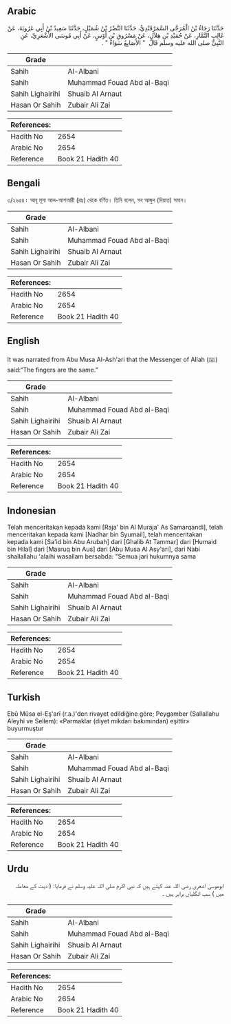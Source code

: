 ## Arabic


<div dir="rtl" lang="ar" style={{fontSize:'larger',backgroundColor:'#f8f9fa',padding:20}}>
حَدَّثَنَا رَجَاءُ بْنُ الْمُرَجَّى السَّمَرْقَنْدِيُّ، حَدَّثَنَا النَّضْرُ بْنُ شُمَيْلٍ، حَدَّثَنَا سَعِيدُ بْنُ أَبِي عَرُوبَةَ، عَنْ غَالِبٍ التَّمَّارِ، عَنْ حُمَيْدِ بْنِ هِلاَلٍ، عَنْ مَسْرُوقِ بْنِ أَوْسٍ، عَنْ أَبِي مُوسَى الأَشْعَرِيِّ، عَنِ النَّبِيِّ صلى الله عليه وسلم قَالَ ‏ "‏ الأَصَابِعُ سَوَاءٌ ‏"‏ ‏.‏
</div>
<div style={{backgroundColor:'#f8f9fa',padding:20, marginBottom: 10}}><table> <thead> <tr> <th>Grade</th> <th></th> </tr> </thead> <tbody> <tr><td>Sahih</td><td>Al-Albani</td></tr><tr><td>Sahih</td><td>Muhammad Fouad Abd al-Baqi</td></tr><tr><td>Sahih Lighairihi</td><td>Shuaib Al Arnaut</td></tr><tr><td>Hasan Or Sahih</td><td>Zubair Ali Zai</td></tr></tbody></table><table> <thead> <tr> <th>References:</th> <th></th> </tr> </thead> <tbody><tr><td>Hadith No</td><td>2654</td></tr><tr><td>Arabic No</td><td>2654</td></tr><tr><td>Reference</td><td>Book 21 Hadith 40</td></tr></tbody></table></div>

## Bengali


<div dir="ltr" lang="bn" style={{fontSize:'larger',backgroundColor:'#f8f9fa',padding:20}}>
৩/২৬৫৪। আবূ মূসা আল-আশআরী (রাঃ) থেকে বর্ণিত। তিনি বলেন, সব আঙ্গুল (দিয়াত) সমান।
</div>
<div style={{backgroundColor:'#f8f9fa',padding:20, marginBottom: 10}}><table> <thead> <tr> <th>Grade</th> <th></th> </tr> </thead> <tbody> <tr><td>Sahih</td><td>Al-Albani</td></tr><tr><td>Sahih</td><td>Muhammad Fouad Abd al-Baqi</td></tr><tr><td>Sahih Lighairihi</td><td>Shuaib Al Arnaut</td></tr><tr><td>Hasan Or Sahih</td><td>Zubair Ali Zai</td></tr></tbody></table><table> <thead> <tr> <th>References:</th> <th></th> </tr> </thead> <tbody><tr><td>Hadith No</td><td>2654</td></tr><tr><td>Arabic No</td><td>2654</td></tr><tr><td>Reference</td><td>Book 21 Hadith 40</td></tr></tbody></table></div>

## English


<div dir="ltr" lang="en" style={{fontSize:'larger',backgroundColor:'#f8f9fa',padding:20}}>
It was narrated from Abu Musa Al-Ash'ari that the Messenger of Allah (ﷺ) said:“The fingers are the same.”
</div>
<div style={{backgroundColor:'#f8f9fa',padding:20, marginBottom: 10}}><table> <thead> <tr> <th>Grade</th> <th></th> </tr> </thead> <tbody> <tr><td>Sahih</td><td>Al-Albani</td></tr><tr><td>Sahih</td><td>Muhammad Fouad Abd al-Baqi</td></tr><tr><td>Sahih Lighairihi</td><td>Shuaib Al Arnaut</td></tr><tr><td>Hasan Or Sahih</td><td>Zubair Ali Zai</td></tr></tbody></table><table> <thead> <tr> <th>References:</th> <th></th> </tr> </thead> <tbody><tr><td>Hadith No</td><td>2654</td></tr><tr><td>Arabic No</td><td>2654</td></tr><tr><td>Reference</td><td>Book 21 Hadith 40</td></tr></tbody></table></div>

## Indonesian


<div dir="ltr" lang="id" style={{fontSize:'larger',backgroundColor:'#f8f9fa',padding:20}}>
Telah menceritakan kepada kami [Raja' bin Al Muraja' As Samarqandi], telah menceritakan kepada kami [Nadhar bin Syumail], telah menceritakan kepada kami [Sa'id bin Abu Arubah] dari [Ghalib At Tammar] dari [Humaid bin Hilal] dari [Masruq bin Aus] dari [Abu Musa Al Asy'ari], dari Nabi shallallahu 'alaihi wasallam bersabda: "Semua jari hukumnya sama
</div>
<div style={{backgroundColor:'#f8f9fa',padding:20, marginBottom: 10}}><table> <thead> <tr> <th>Grade</th> <th></th> </tr> </thead> <tbody> <tr><td>Sahih</td><td>Al-Albani</td></tr><tr><td>Sahih</td><td>Muhammad Fouad Abd al-Baqi</td></tr><tr><td>Sahih Lighairihi</td><td>Shuaib Al Arnaut</td></tr><tr><td>Hasan Or Sahih</td><td>Zubair Ali Zai</td></tr></tbody></table><table> <thead> <tr> <th>References:</th> <th></th> </tr> </thead> <tbody><tr><td>Hadith No</td><td>2654</td></tr><tr><td>Arabic No</td><td>2654</td></tr><tr><td>Reference</td><td>Book 21 Hadith 40</td></tr></tbody></table></div>

## Turkish


<div dir="ltr" lang="tr" style={{fontSize:'larger',backgroundColor:'#f8f9fa',padding:20}}>
Ebû Mûsa el-Eş'arî (r.a.)'den rivayet edildiğine göre; Peygamber (Sallallahu Aleyhi ve Sellem): «Parmaklar (diyet mikdarı bakımından) eşittir» buyurmuştur
</div>
<div style={{backgroundColor:'#f8f9fa',padding:20, marginBottom: 10}}><table> <thead> <tr> <th>Grade</th> <th></th> </tr> </thead> <tbody> <tr><td>Sahih</td><td>Al-Albani</td></tr><tr><td>Sahih</td><td>Muhammad Fouad Abd al-Baqi</td></tr><tr><td>Sahih Lighairihi</td><td>Shuaib Al Arnaut</td></tr><tr><td>Hasan Or Sahih</td><td>Zubair Ali Zai</td></tr></tbody></table><table> <thead> <tr> <th>References:</th> <th></th> </tr> </thead> <tbody><tr><td>Hadith No</td><td>2654</td></tr><tr><td>Arabic No</td><td>2654</td></tr><tr><td>Reference</td><td>Book 21 Hadith 40</td></tr></tbody></table></div>

## Urdu


<div dir="rtl" lang="ur" style={{fontSize:'larger',backgroundColor:'#f8f9fa',padding:20}}>
ابوموسیٰ اشعری رضی اللہ عنہ کہتے ہیں کہ نبی اکرم صلی اللہ علیہ وسلم نے فرمایا: ( دیت کے معاملہ میں ) سب انگلیاں برابر ہیں ۔
</div>
<div style={{backgroundColor:'#f8f9fa',padding:20, marginBottom: 10}}><table> <thead> <tr> <th>Grade</th> <th></th> </tr> </thead> <tbody> <tr><td>Sahih</td><td>Al-Albani</td></tr><tr><td>Sahih</td><td>Muhammad Fouad Abd al-Baqi</td></tr><tr><td>Sahih Lighairihi</td><td>Shuaib Al Arnaut</td></tr><tr><td>Hasan Or Sahih</td><td>Zubair Ali Zai</td></tr></tbody></table><table> <thead> <tr> <th>References:</th> <th></th> </tr> </thead> <tbody><tr><td>Hadith No</td><td>2654</td></tr><tr><td>Arabic No</td><td>2654</td></tr><tr><td>Reference</td><td>Book 21 Hadith 40</td></tr></tbody></table></div>